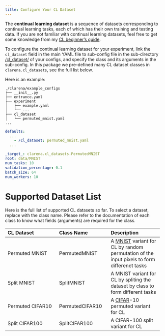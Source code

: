 ```yaml
---
title: Configure Your CL Dataset
---
```


The **continual learning dataset** is a sequence of datasets corresponding to continual learning tasks, each of which has their own training and testing data. If you are not familiar with continual learning datasets, feel free to get some knowledge from my [CL beginner's guide](../../../../posts/continual-learning-beginners-guide.qmd#CL-dataset).

To configure the continual learning dataset for your experiment, link the `cl_dataset` field in the main YAML file to sub-config file in the sub-directory [<your-config-dir>/cl_dataset/](https://github.com/pengxiang-wang/continual-learning-research/tree/main/example_configs/cl_dataset/) of your configs, and specify the class and its arguments in the sub-config. In this package we pre-defined many CL dataset classes in `clarena.cl_datasets`, see the full list below.

Here is an example:

```plain
./clarena/example_configs
├── __init__.py
├── entrance.yaml
├── experiment
│   ├── example.yaml
│   └── ...
├── cl_dataset
│   └── permuted_mnist.yaml
...
```

```.yaml
defaults:
  ...
    - /cl_dataset: permuted_mnist.yaml
  ...
```

```.yaml
_target_: clarena.cl_datasets.PermutedMNIST
root: data/MNIST
num_tasks: 10
validation_percentage: 0.1
batch_size: 64
num_workers: 10
```



# Supported Dataset List {#list}

Here is the full list of supported CL datasets so far. To select a dataset, replace with the class name. Please refer to the documentation of each class to know what fields (arguments) are required for the class.


| CL Dataset  |   Class Name | Description       |
| :----------------------------------------------------------- |:----------------------------------------------------------- |:----------------------------------------------------------- |
| Permuted MNIST  | PermutedMNIST | A [MNIST](http://yann.lecun.com/exdb/mnist/) variant for CL by random permutation of the input pixels to form differenet tasks   |
| Split MNIST |SplitMNIST | A MNIST variant for CL by spliting the dataset by class to form different tasks |
| Permuted CIFAR10 |   PermutedCIFAR10      | A [CIFAR](https://www.cs.toronto.edu/~kriz/cifar.html)-10 permuted variant for CL  |
| Split CIFAR100 | SplitCIFAR100  | A CIFAR-100 split variant for CL  |
